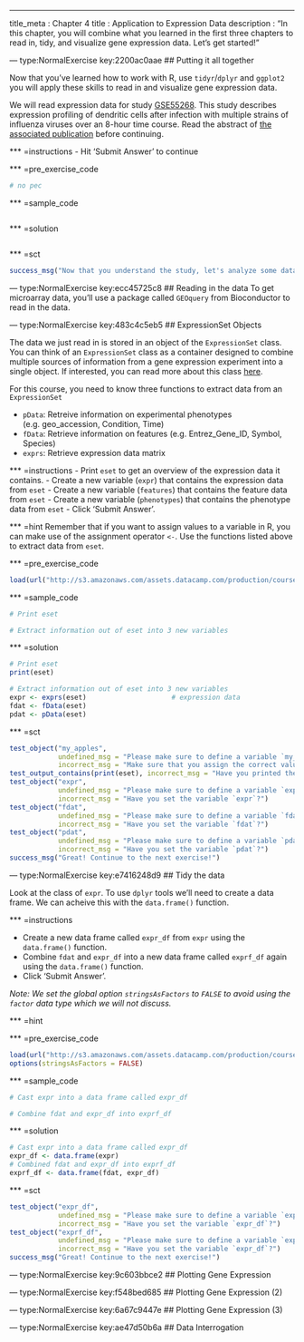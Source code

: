 --- 
title_meta  : Chapter 4
title       : Application to Expression Data
description : "In this chapter, you will combine what you learned in the first three chapters to read in, tidy, and visualize gene expression data. Let's get started!"

--- type:NormalExercise key:2200ac0aae
## Putting it all together

Now that you've learned how to work with R, use `tidyr`/`dplyr` and `ggplot2` you will apply these skills to read in and visualize gene expression data.

We will read expression data for study [GSE55268](http://www.ncbi.nlm.nih.gov/geo/query/acc.cgi?acc=GSE55278). This study describes expression profiling of dendritic cells after infection with multiple strains of influenza viruses over an 8-hour time course. Read the abstract of [the associated publication](http://www.ncbi.nlm.nih.gov/pubmed/26223639) before continuing.

*** =instructions
- Hit 'Submit Answer' to continue

*** =pre_exercise_code
```r
# no pec
```

*** =sample_code
```r
```

*** =solution
```r
```

*** =sct
```r
success_msg("Now that you understand the study, let's analyze some data!")
```

--- type:NormalExercise  key:ecc45725c8
## Reading in the data
To get microarray data, you'll use a package called `GEOquery` from Bioconductor to read in the data.

--- type:NormalExercise  key:483c4c5eb5
## ExpressionSet Objects

The data we just read in is stored in an object of the `ExpressionSet` class.  You can think of an `ExpressionSet` class as a container designed to combine multiple sources of information from a gene expression experiment into a single object. If interested, you can read more about this class [here](https://www.bioconductor.org/packages/devel/bioc/vignettes/Biobase/inst/doc/ExpressionSetIntroduction.pdf).

For this course, you need to know three functions to extract data from an `ExpressionSet`

- `pData`: Retreive information on experimental phenotypes (e.g. geo\_accession, Condition, Time)
- `fData`: Retrieve information on features (e.g. Entrez\_Gene\_ID, Symbol, Species)
- `exprs`: Retrieve expression data matrix

*** =instructions
- Print `eset` to get an overview of the expression data it contains.
- Create a new variable (`expr`) that contains the expression data from `eset`
- Create a new variable (`features`) that contains the feature data from `eset`
- Create a new variable (`phenotypes`) that contains the phenotype data from `eset`
- Click 'Submit Answer'.

*** =hint
Remember that if you want to assign values to a variable in R, you can make use of the assignment operator `<-`. Use the functions listed above to extract data from `eset`.

*** =pre_exercise_code
```r
load(url("http://s3.amazonaws.com/assets.datacamp.com/production/course_1843/datasets/eset.RData"))
```

*** =sample_code
```r
# Print eset

# Extract information out of eset into 3 new variables

```

*** =solution
```r
# Print eset
print(eset)

# Extract information out of eset into 3 new variables
expr <- exprs(eset)                     # expression data
fdat <- fData(eset)
pdat <- pData(eset)
```

*** =sct
```r
test_object("my_apples", 
            undefined_msg = "Please make sure to define a variable `my_apples`.",
            incorrect_msg = "Make sure that you assign the correct value to `my_apples`.")
test_output_contains(print(eset), incorrect_msg = "Have you printed the `eset` variable?")
test_object("expr",
            undefined_msg = "Please make sure to define a variable `expr`.",
            incorrect_msg = "Have you set the variable `expr`?")
test_object("fdat",
            undefined_msg = "Please make sure to define a variable `fdat`.",
            incorrect_msg = "Have you set the variable `fdat`?")
test_object("pdat",
            undefined_msg = "Please make sure to define a variable `pdat`.",            
            incorrect_msg = "Have you set the variable `pdat`?")
success_msg("Great! Continue to the next exercise!")
```

--- type:NormalExercise  key:e7416248d9
## Tidy the data

Look at the class of `expr`. To use `dplyr` tools we'll need to create a data frame. We can acheive this with the `data.frame()` function.

*** =instructions

- Create a new data frame called `expr_df` from `expr` using the `data.frame()` function.
- Combine `fdat` and `expr_df` into a new data frame called `exprf_df` again using the `data.frame()` function.
- Click 'Submit Answer'.

*Note: We set the global option `stringsAsFactors` to `FALSE` to avoid using the `factor` data type which we will not discuss.*

*** =hint


*** =pre_exercise_code
```r
load(url("http://s3.amazonaws.com/assets.datacamp.com/production/course_1843/datasets/extractedEset.RData"))
options(stringsAsFactors = FALSE)
```

*** =sample_code
```r
# Cast expr into a data frame called expr_df

# Combine fdat and expr_df into exprf_df

```

*** =solution
```r
# Cast expr into a data frame called expr_df
expr_df <- data.frame(expr)
# Combined fdat and expr_df into exprf_df
exprf_df <- data.frame(fdat, expr_df)
```

*** =sct
```r
test_object("expr_df",
            undefined_msg = "Please make sure to define a variable `expr_df`.",
            incorrect_msg = "Have you set the variable `expr_df`?")
test_object("exprf_df", 
            undefined_msg = "Please make sure to define a variable `exprf_df`.",
            incorrect_msg = "Have you set the variable `expr_df`?")
success_msg("Great! Continue to the next exercise!")
```


--- type:NormalExercise  key:9c603bbce2
## Plotting Gene Expression

--- type:NormalExercise  key:f548bed685
## Plotting Gene Expression (2)

--- type:NormalExercise  key:6a67c9447e
## Plotting Gene Expression (3)

--- type:NormalExercise  key:ae47d50b6a
## Data Interrogation


